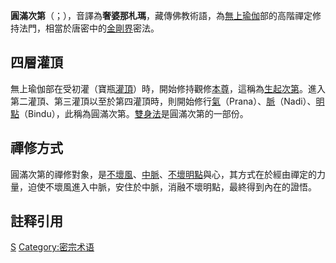 {{multiple issues|
{{expand|time=2015-06-07T20:33:08+00:00}}
{{expert|time=2015-06-07T20:33:08+00:00}}
{{unreferenced|time=2015-06-07T20:33:08+00:00}}
}}
{{藏传佛教}}
'''圓滿次第'''（{{lang-sa|saṃpanna-krama shavanna-krama}}；{{bo|རྫོགས་རིམ|t=dzok-rim|w=rdzogs rim}}），音譯為'''奢婆那札瑪'''，藏傳佛教術語，為[[無上瑜伽|無上瑜伽]]部的高階禪定修持法門，相當於唐密中的[[金剛界|金剛界]]密法。

==四層灌頂==
無上瑜伽部在受初灌（寶瓶[[灌頂|灌頂]]）時，開始修持觀修[[本尊|本尊]]，這稱為[[生起次第|生起次第]]。進入第二灌頂、第三灌頂以至於第四灌頂時，則開始修行[[氣_(印度醫學)|氣]]（Prana）、[[脈_(印度醫學)|脈]]（Nadi）、[[明點|明點]]（Bindu），此稱為圓滿次第。[[雙身法|雙身法]]是圓滿次第的一部份。

==禪修方式==
圓滿次第的禪修對象，是[[氣_(西藏醫學)|不壞風]]、[[中脈|中脈]]、[[明點|不壞明點]]與心，其方式在於經由禪定的力量，迫使不壞風進入中脈，安住於中脈，消融不壞明點，最終得到內在的證悟。

==註释引用==
{{reflist}}

{{密宗}}
[[Category:藏傳佛教|S]]
[[Category:密宗术语|Category:密宗术语]]